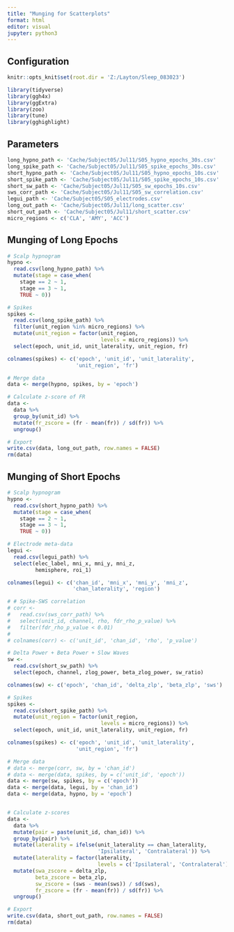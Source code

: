 ---
title: "Munging for Scatterplots"
format: html
editor: visual
jupyter: python3
---

## Configuration

```{r, setup, include = FALSE}
knitr::opts_knit$set(root.dir = 'Z:/Layton/Sleep_083023')
```

```{r}
library(tidyverse)
library(ggh4x)
library(ggExtra)
library(zoo)
library(tune)
library(gghighlight)
```

## Parameters

```{r}
long_hypno_path <- 'Cache/Subject05/Jul11/S05_hypno_epochs_30s.csv'
long_spike_path <- 'Cache/Subject05/Jul11/S05_spike_epochs_30s.csv'
short_hypno_path <- 'Cache/Subject05/Jul11/S05_hypno_epochs_10s.csv'
short_spike_path <- 'Cache/Subject05/Jul11/S05_spike_epochs_10s.csv'
short_sw_path <- 'Cache/Subject05/Jul11/S05_sw_epochs_10s.csv'
sws_corr_path <- 'Cache/Subject05/Jul11/S05_sw_correlation.csv'
legui_path <- 'Cache/Subject05/S05_electrodes.csv'
long_out_path <- 'Cache/Subject05/Jul11/long_scatter.csv'
short_out_path <- 'Cache/Subject05/Jul11/short_scatter.csv'
micro_regions <- c('CLA', 'AMY', 'ACC')
```

## Munging of Long Epochs

```{r}
# Scalp hypnogram
hypno <- 
  read.csv(long_hypno_path) %>%
  mutate(stage = case_when(
    stage == 2 ~ 1,
    stage == 3 ~ 1,
    TRUE ~ 0))

# Spikes
spikes <- 
  read.csv(long_spike_path) %>%
  filter(unit_region %in% micro_regions) %>%
  mutate(unit_region = factor(unit_region, 
                              levels = micro_regions)) %>%
  select(epoch, unit_id, unit_laterality, unit_region, fr)

colnames(spikes) <- c('epoch', 'unit_id', 'unit_laterality', 
                      'unit_region', 'fr')

# Merge data
data <- merge(hypno, spikes, by = 'epoch')

# Calculate z-score of FR
data <- 
  data %>%
  group_by(unit_id) %>%
  mutate(fr_zscore = (fr - mean(fr)) / sd(fr)) %>%
  ungroup()

# Export
write.csv(data, long_out_path, row.names = FALSE)
rm(data)
```

## Munging of Short Epochs

```{r}
# Scalp hypnogram
hypno <- 
  read.csv(short_hypno_path) %>%
  mutate(stage = case_when(
    stage == 2 ~ 1,
    stage == 3 ~ 1,
    TRUE ~ 0))

# Electrode meta-data
legui <- 
  read.csv(legui_path) %>%
  select(elec_label, mni_x, mni_y, mni_z, 
         hemisphere, roi_1)

colnames(legui) <- c('chan_id', 'mni_x', 'mni_y', 'mni_z', 
                     'chan_laterality', 'region')

# # Spike-SWS correlation
# corr <-
#   read.csv(sws_corr_path) %>%
#   select(unit_id, channel, rho, fdr_rho_p_value) %>%
#   filter(fdr_rho_p_value < 0.01)
# 
# colnames(corr) <- c('unit_id', 'chan_id', 'rho', 'p_value')

# Delta Power + Beta Power + Slow Waves
sw <- 
  read.csv(short_sw_path) %>%
  select(epoch, channel, zlog_power, beta_zlog_power, sw_ratio)

colnames(sw) <- c('epoch', 'chan_id', 'delta_zlp', 'beta_zlp', 'sws')

# Spikes
spikes <- 
  read.csv(short_spike_path) %>%
  mutate(unit_region = factor(unit_region, 
                              levels = micro_regions)) %>%
  select(epoch, unit_id, unit_laterality, unit_region, fr)

colnames(spikes) <- c('epoch', 'unit_id', 'unit_laterality', 
                      'unit_region', 'fr')

# Merge data
# data <- merge(corr, sw, by = 'chan_id')
# data <- merge(data, spikes, by = c('unit_id', 'epoch'))
data <- merge(sw, spikes, by = c('epoch'))
data <- merge(data, legui, by = 'chan_id')
data <- merge(data, hypno, by = 'epoch')


# Calculate z-scores
data <- 
  data %>%
  mutate(pair = paste(unit_id, chan_id)) %>%
  group_by(pair) %>%
  mutate(laterality = ifelse(unit_laterality == chan_laterality,
                             'Ipsilateral', 'Contralateral')) %>%
  mutate(laterality = factor(laterality, 
                             levels = c('Ipsilateral', 'Contralateral'))) %>%
  mutate(swa_zscore = delta_zlp,
         beta_zscore = beta_zlp,
         sw_zscore = (sws - mean(sws)) / sd(sws),
         fr_zscore = (fr - mean(fr)) / sd(fr)) %>%
  ungroup()

# Export
write.csv(data, short_out_path, row.names = FALSE)
rm(data)
```
